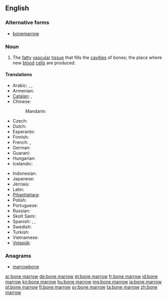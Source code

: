 ==English==
{{wikipedia}}

===Alternative forms===
* [[bonemarrow]]

===Noun===
{{en-noun|head=[[bone]] [[marrow]]|-|s}}

# {{context|anatomy|lang=en}} The [[fatty]] [[vascular]] [[tissue]] that fills the [[cavities]] of bones; the place where new [[blood]] [[cell]]s are produced.

====Translations====
{{trans-top|bone marrow}}
* Arabic: {{t|ar|نقي العظم|m|tr=niqy al-3aZm}}, {{t|ar|نخاع العظم|m|tr=nujaa3 al-3aZm}}, {{t|ar|نقي|m|tr=niqy}}
* Armenian: {{t|hy|ոսկրածուծ|sc=Armn}}
* [[Catalan]]: {{t|ca|medul·la òssia|f}}, {{t+|ca|bessó|m}}
* Chinese:
*: Mandarin: {{t+|cmn|骨髓|tr=gǔsuǐ|sc=Hani}}
* Czech: {{t+|cs|kostní dřeň|f}}
* Dutch: {{t+|nl|beenmerg|n}}
* Esperanto: {{t|eo|osta medolo}}
* Finnish: {{t+|fi|luuydin}}
* French: {{t+|fr|moelle osseuse|f}}, {{t+|fr|moelle|f}}
* German: {{t|de|Knochenmark|n}}
* Guaraní: {{t|gn|karaku}}
* Hungarian: {{t+|hu|csontvelő}}
* Icelandic: {{t+|is|beinmergur|m}}
{{trans-mid}}
* Indonesian: {{t|id|sumsum tulang}}
* Japanese: {{t|ja|骨髄|tr=こつずい, kotsuzui}}
* Jèrriais: {{t|roa-jer|moelle d'un os|f}}
* Latin: {{t|la|medulla ossium|f}}
* [[Pitjantjatjara]]: {{t|pjt|nyuṉtjuṉ}}
* Polish: {{t|pl|szpik kostny|m}}
* Portuguese: {{t+|pt|medula óssea|f}}
* Russian: {{t|ru|костный мозг|m|tr=kóstnyj mozg}}
* Skolt Sami: {{t|sms|õõđ}}
* Spanish: {{t+|es|meollo|m}}, {{t+|es|tuétano|m}}, {{t+|es|médula|f}}
* Swedish: {{t+|sv|benmärg|c}}
* Turkish: {{t|tr|kemik iliği}}
* Vietnamese: {{t|vi|tủy xương}}
* [[Volapük]]: {{t+|vo|pif}}
{{trans-bottom}}

===Anagrams===
* [[marrowbone#English|marrowbone]]

[[ar:bone marrow]]
[[de:bone marrow]]
[[et:bone marrow]]
[[fr:bone marrow]]
[[id:bone marrow]]
[[kn:bone marrow]]
[[hu:bone marrow]]
[[mg:bone marrow]]
[[ja:bone marrow]]
[[pl:bone marrow]]
[[fi:bone marrow]]
[[sv:bone marrow]]
[[ta:bone marrow]]
[[zh:bone marrow]]